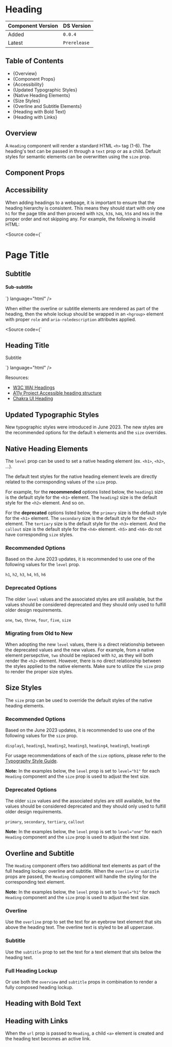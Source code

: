 

<Meta of={HeadingStories} />

# Heading

| Component Version | DS Version   |
| ----------------- | ------------ |
| Added             | `0.0.4`      |
| Latest            | `Prerelease` |

## Table of Contents

- {<Link href="#overview" target="_self">Overview</Link>}
- {<Link href="#component-props" target="_self">Component Props</Link>}
- {<Link href="#accessibility" target="_self">Accessibility</Link>}
- {<Link href="#updated-typographic-styles" target="_self">Updated Typographic Styles</Link>}
- {<Link href="#native-heading-elements" target="_self">Native Heading Elements</Link>}
- {<Link href="#size-styles" target="_self">Size Styles</Link>}
- {<Link href="#overline-and-subtitle" target="_self">Overline and Subtitle Elements</Link>}
- {<Link href="#heading-with-bold-text" target="_self">Heading with Bold Text</Link>}
- {<Link href="#heading-with-links" target="_self">Heading with Links</Link>}

## Overview

<Description of={HeadingStories} />

A `Heading` component will render a standard HTML `<h>` tag (1-6). The heading's
text can be passed in through a `text` prop or as a child. Default styles for
semantic elements can be overwritten using the `size` prop.

## Component Props

<Canvas of={HeadingStories.WithControls} />

<ArgTypes of={HeadingStories.WithControls} />

## Accessibility

When adding headings to a webpage, it is important to ensure that the heading
hierarchy is consistent. This means they should start with only one `h1` for the
page title and then proceed with `h2`s, `h3`s, `h4`s, `h5`s and `h6`s in the
proper order and not skipping any. For example, the following is invalid HTML:

<Source
  code={`
<h1>Page Title</h1>
<h2>Subtitle</h2>
<h4>Sub-subtitle</h4>
`}
  language="html"
/>

When either the overline or subtitle elements are rendered as part of the
heading, then the whole lockup should be wrapped in an `<hgroup>` element with
proper `role` and `aria-roledescription` attributes applied.

<Source
  code={`
<hgroup role="group" aria-roledescription="Heading group">
  <h2>Heading Title</h2>
  <p aria-roledescription="subtitle">Subtitle</p>
</hgroup>
`}
  language="html"
/>

Resources:

- [W3C WAI Headings](https://www.w3.org/WAI/tutorials/page-structure/headings/)
- [A11y Project Accessible heading structure](https://www.a11yproject.com/posts/how-to-accessible-heading-structure/)
- [Chakra UI Heading](https://chakra-ui.com/docs/components/typography/heading)

## Updated Typographic Styles

New typographic styles were introduced in June 2023. The new styles are the
recommended options for the default `h` elements and the `size` overrides.

## Native Heading Elements

The `level` prop can be used to set a native heading element (ex. `<h1>`,
`<h2>`, ...).

The default text styles for the native heading element levels are directly
related to the corresponding values of the `size` prop.

For example, for the **recommended** options listed below, the `heading1` size
is the default style for the `<h1>` element. The `heading2` size is the default
style for the `<h2>` element. And so on.

For the **deprecated** options listed below, the `primary` size is the default
style for the `<h1>` element. The `secondary` size is the default style for the
`<h2>` element. The `tertiary` size is the default style for the `<h3>` element.
And the `callout` size is the default style for the `<h4>` element. `<h5>` and
`<h6>` do not have corresponding `size` styles.

### Recommended Options

Based on the June 2023 updates, it is recommended to use one of the following
values for the `level` prop.

`h1`, `h2`, `h3`, `h4`, `h5`, `h6`

<Canvas of={HeadingStories.DefaultStyles} />

### Deprecated Options

The older `level` values and the associated styles are still available, but the
values should be considered deprecated and they should only used to fulfill
older design requirements.

`one`, `two`, `three`, `four`, `five`, `size`

<Canvas of={HeadingStories.DefaultStylesDeprecated} />

### Migrating from Old to New

When adopting the new `level` values, there is a direct relationship between the
deprecated values and the new values. For example, from a native element
persepctive, `two` should be replaced with `h2`, as they will both render the
`<h2>` element. However, there is no direct relationship between the styles
applied to the native elements. Make sure to utilize the `size` prop to render
the proper size styles.

## Size Styles

The `size` prop can be used to override the default styles of the native heading
elements.

### Recommended Options

Based on the June 2023 updates, it is recommended to use one of the following
values for the `size` prop.

`display1`, `heading1`, `heading2`, `heading3`, `heading4`, `heading5`,
`heading6`

For usage recommendations of each of the `size` options, please refer to the
[Typography Style
Guide](../?path=/docs/style-guide-typography--docs#size-options).

**Note:** In the examples below, the `level` prop is set to `level="h1"` for
each `Heading` component and the `size` prop is used to adjust the text size.

<Canvas of={HeadingStories.SizeStyles} />

### Deprecated Options

The older `size` values and the associated styles are still available, but the
values should be considered deprecated and they should only used to fulfill
older design requirements.

`primary`, `secondary`, `tertiary`, `callout`

**Note:** In the examples below, the `level` prop is set to `level="one"` for
each `Heading` component and the `size` prop is used to adjust the text size.

<Canvas of={HeadingStories.SizeStylesDeprecated} />

## Overline and Subtitle

The `Heading` component offers two additional text elements as part of the full
heading lockup: overline and subtitle. When the `overline` or `subtitle` props
are passed, the `Heading` component will handle the styling for the
corresponding text element.

**Note:** In the examples below, the `level` prop is set to `level="h1"` for
each `Heading` component and the `size` prop is used to adjust the text size.

### Overline

Use the `overline` prop to set the text for an eyebrow text element that sits
above the heading text. The overline text is styled to be all uppercase.

<Canvas of={HeadingStories.Overline} />

### Subtitle

Use the `subtitle` prop to set the text for a text element that sits below the
heading text.

<Canvas of={HeadingStories.Subtitle} />

### Full Heading Lockup

Or use both the `overview` and `subtitle` props in combination to render a fully
composed heading lockup.

<Canvas of={HeadingStories.OverlineAndSubtitle} />

## Heading with Bold Text

<Canvas of={HeadingStories.BoldText} />

## Heading with Links

When the `url` prop is passed to `Heading`, a child `<a>` element is created and
the heading text becomes an active link.

<Canvas of={HeadingStories.Links} />
